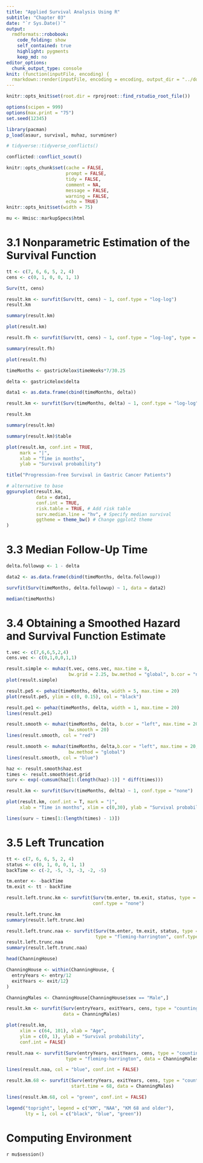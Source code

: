```yaml
---
title: "Applied Survival Analysis Using R"
subtitle: "Chapter 03"
date: "`r Sys.Date()`"
output:
  rmdformats::robobook:
    code_folding: show
    self_contained: true
    highlight: pygments
    keep_md: no
editor_options: 
  chunk_output_type: console
knit: (function(inputFile, encoding) {
  rmarkdown::render(inputFile, encoding = encoding, output_dir = "../docs") })
---
```


```r
knitr::opts_knit$set(root.dir = rprojroot::find_rstudio_root_file())

options(scipen = 999)
options(max.print = "75")
set.seed(12345)

library(pacman)
p_load(asaur, survival, muhaz, survminer)
```

```r
# tidyverse::tidyverse_conflicts()

conflicted::conflict_scout()
```

```r
knitr::opts_chunk$set(cache = FALSE,
                      prompt = FALSE,
                      tidy = FALSE,
                      comment = NA,
                      message = FALSE,
                      warning = FALSE,
                      echo = TRUE)
knitr::opts_knit$set(width = 75)

mu <- Hmisc::markupSpecs$html
```

<!-- ----------------------------------------------------- -->

# 3.1 Nonparametric Estimation of the Survival Function

```r
tt <- c(7, 6, 6, 5, 2, 4)
cens <- c(0, 1, 0, 0, 1, 1)

Surv(tt, cens)

result.km <- survfit(Surv(tt, cens) ~ 1, conf.type = "log-log")
result.km

summary(result.km)

plot(result.km)
```

```r
result.fh <- survfit(Surv(tt, cens) ~ 1, conf.type = "log-log", type = "fh")

summary(result.fh)

plot(result.fh)
```

```r
timeMonths <- gastricXelox$timeWeeks*7/30.25

delta <- gastricXelox$delta

data1 <- as.data.frame(cbind(timeMonths, delta))

result.km <- survfit(Surv(timeMonths, delta) ~ 1, conf.type = "log-log", data = data1)

result.km

summary(result.km)

summary(result.km)$table

plot(result.km, conf.int = TRUE, 
     mark = "|", 
     xlab = "Time in months",
     ylab = "Survival probability")

title("Progression-free Survival in Gastric Cancer Patients")
```

```r
# alternative to base
ggsurvplot(result.km, 
           data = data1,
           conf.int = TRUE,
           risk.table = TRUE, # Add risk table
           surv.median.line = "hv", # Specify median survival
           ggtheme = theme_bw() # Change ggplot2 theme
)
```

# 3.3 Median Follow-Up Time

```r
delta.followup <- 1 - delta

data2 <- as.data.frame(cbind(timeMonths, delta.followup))

survfit(Surv(timeMonths, delta.followup) ~ 1, data = data2)

median(timeMonths)
```

# 3.4 Obtaining a Smoothed Hazard and Survival Function Estimate

```r
t.vec <- c(7,6,6,5,2,4)
cens.vec <- c(0,1,0,0,1,1)

result.simple <- muhaz(t.vec, cens.vec, max.time = 8, 
                       bw.grid = 2.25, bw.method = "global", b.cor = "none")
plot(result.simple)
```

```r
result.pe5 <- pehaz(timeMonths, delta, width = 5, max.time = 20)
plot(result.pe5, ylim = c(0, 0.15), col = "black")

result.pe1 <- pehaz(timeMonths, delta, width = 1, max.time = 20)
lines(result.pe1)

result.smooth <- muhaz(timeMonths, delta, b.cor = "left", max.time = 20, 
                       bw.smooth = 20)
lines(result.smooth, col = "red")

result.smooth <- muhaz(timeMonths, delta,b.cor = "left", max.time = 20, 
                       bw.method = "global")
lines(result.smooth, col = "blue")
```

```r
haz <- result.smooth$haz.est
times <- result.smooth$est.grid
surv <- exp(-cumsum(haz[1:(length(haz)-1)] * diff(times)))
```

```r
result.km <- survfit(Surv(timeMonths, delta) ~ 1, conf.type = "none")

plot(result.km, conf.int = T, mark = "|", 
     xlab = "Time in months", xlim = c(0,30), ylab = "Survival probability")

lines(surv ~ times[1:(length(times) - 1)])
```

# 3.5 Left Truncation

```r
tt <- c(7, 6, 6, 5, 2, 4)
status <- c(0, 1, 0, 0, 1, 1)
backTime <- c(-2, -5, -3, -3, -2, -5)

tm.enter <- -backTime
tm.exit <- tt - backTime

result.left.trunc.km <- survfit(Surv(tm.enter, tm.exit, status, type = "counting") ~ 1,
                                conf.type = "none")

result.left.trunc.km
summary(result.left.trunc.km)

result.left.trunc.naa <- survfit(Surv(tm.enter, tm.exit, status, type = "counting") ~ 1,
                                 type = "fleming-harrington", conf.type = "none")
result.left.trunc.naa
summary(result.left.trunc.naa)
```

```r
head(ChanningHouse)

ChanningHouse <- within(ChanningHouse, {
  entryYears <- entry/12
  exitYears <- exit/12}
)

ChanningMales <- ChanningHouse[ChanningHouse$sex == "Male",]

result.km <- survfit(Surv(entryYears, exitYears, cens, type = "counting") ~ 1, 
                     data = ChanningMales)

plot(result.km, 
     xlim = c(64, 101), xlab = "Age",
     ylim = c(0, 1), ylab = "Survival probability", 
     conf.int = FALSE)

result.naa <- survfit(Surv(entryYears, exitYears, cens, type = "counting") ~ 1, 
                      type = "fleming-harrington", data = ChanningMales)

lines(result.naa, col = "blue", conf.int = FALSE)

result.km.68 <- survfit(Surv(entryYears, exitYears, cens, type = "counting") ~ 1, 
                        start.time = 68, data = ChanningMales)

lines(result.km.68, col = "green", conf.int = FALSE)

legend("topright", legend = c("KM", "NAA", "KM 68 and older"),
       lty = 1, col = c("black", "blue", "green"))
```

<!-- ----------------------------------------------------- -->

# Computing Environment

`r mu$session()`